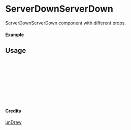 
<Meta of={ServerDownServerDown} title="unDraw/ServerDownServerDown" />

# ServerDownServerDown

ServerDownServerDown component with different props.

#### Example

<Canvas of={ServerDownServerDown.Primary} />

## Usage

```ts
import { ServerDownServerDown } from "yadl-ui";

const Example = () => {
  return (
      <ServerDownServerDown />
  );
};

export default Example;
```

#### Credits
[unDraw](https://undraw.co/illustrations)
